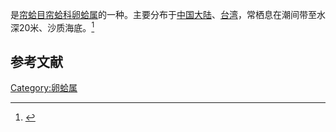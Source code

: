 {{noteTA
|T=zh-cn:亚明卵蛤; zh-tw:淡帶黃文蛤;
|1=zh-cn:亚明卵蛤; zh-tw:淡帶黃文蛤;
}}
{{Speciesbox
| name = 亚明卵蛤
| image = 
| image_width = 
| genus = Pitar
| species = subpellucidum
| authority = (Sowerby, 1851)
}}
{{地区用词4|start=学名：''{{lang|la|Pitar subpellucidum}}''|cn=亚明卵蛤|tw=淡帶黃文蛤|as=称}}是[[帘蛤目|帘蛤目]][[帘蛤科|帘蛤科]][[卵蛤属|卵蛤属]]的一种。主要分布于[[中国大陆|中国大陆]]、[[台湾|台湾]]，常栖息在潮间带至水深20米、沙质海底。<ref>{{cite web|url=http://shell.sinica.edu.tw/chinese/shellbase_detail.php?science_no=2710|title=国际贝库：亚明卵蛤|publisher=台湾贝类资料库|accessdate=2009-08-11|archive-date=2016-03-04|archive-url=https://web.archive.org/web/20160304110452/http://shell.sinica.edu.tw/chinese/shellbase_detail.php?science_no=2710|dead-url=no}}</ref>

== 参考文献 ==
{{reflist|2}}

[[Category:卵蛤属|Category:卵蛤属]]